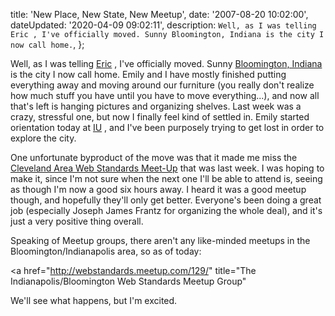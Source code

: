 


  title: 'New Place, New State, New Meetup',
  date: '2007-08-20 10:02:00',
  dateUpdated: '2020-04-09 09:02:11',
  description: `Well, as I was telling Eric , I've officially moved. Sunny Bloomington, Indiana is the city I now call home.`,
};

Well, as I was telling [Eric](http://www.wileymedia.com/weblog/ 'Eric Wiley') , I've officially moved. Sunny [Bloomington, Indiana](http://maps.google.com/maps?q=Bloomington,+IN,+USA&ie=UTF8&z=12&iwloc=addr&om=1 'Bloomington, IN') is the city I now call home. Emily and I have mostly finished putting everything away and moving around our furniture (you really don't realize how much stuff you have until you have to move everything...), and now all that's left is hanging pictures and organizing shelves. Last week was a crazy, stressful one, but now I finally feel kind of settled in. Emily started orientation today at [IU](http://www.iu.edu/ 'Indiana University') , and I've been purposely trying to get lost in order to explore the city.

One unfortunate byproduct of the move was that it made me miss the [Cleveland Area Web Standards Meet-Up](http://webdesign.meetup.com/396/ 'The Cleveland Area Web Standards Meet Up Group') that was last week. I was hoping to make it, since I'm not sure when the next one I'll be able to attend is, seeing as though I'm now a good six hours away. I heard it was a good meetup though, and hopefully they'll only get better. Everyone's been doing a great job (especially Joseph James Frantz for organizing the whole deal), and it's just a very positive thing overall.

Speaking of Meetup groups, there aren't any like-minded meetups in the Bloomington/Indianapolis area, so as of today:

<a
  href="http://webstandards.meetup.com/129/"
  title="The Indianapolis/Bloomington Web Standards Meetup Group"
>
  <ClientImage
    src={meetupbadge}
    alt="Bloomington/Indianapolis Wed Standards Meetup"
  />
</a>

We'll see what happens, but I'm excited.
